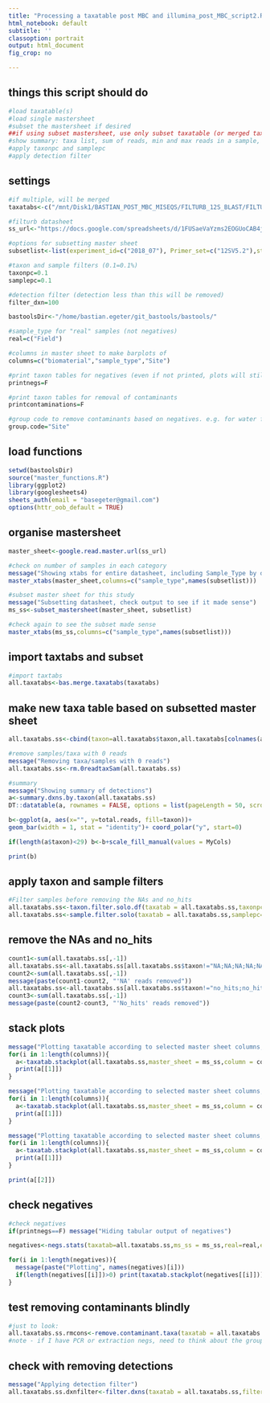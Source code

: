 ```yaml
---
title: "Processing a taxatable post MBC and illumina_post_MBC_script2.R"
html_notebook: default
subtitle: ''
classoption: portrait
output: html_document
fig_crop: no

---
```

## things this script should do  

```r
#load taxatable(s)
#load single mastersheet
#subset the mastersheet if desired
##if using subset mastersheet, use only subset taxatable (or merged taxatable if >1 supplied)
#show summary: taxa list, sum of reads, min and max reads in a sample, no. samples
#apply taxonpc and samplepc 
#apply detection filter

```

## settings 
```r
#if multiple, will be merged
taxatabs<-c("/mnt/Disk1/BASTIAN_POST_MBC_MISEQS/FILTURB_12S_BLAST/FILTURB-2018_07_12S.none.flash2.vsearch_qfilt.cutadapt.vsearch_uniq.vsearch_afilt.allsamples_step5.ALL_vsearch_uniq.nodenoise.noclust.taxatable.tf.spliced.txt")

#filturb datasheet
ss_url<-"https://docs.google.com/spreadsheets/d/1FUSaeVaYzms2EOGUoCAB4jaRKzguD3AKTsC8lYwaKP4/edit?ts=5dae01be#gid=1531090624"

#options for subsetting master sheet 
subsetlist<-list(experiment_id=c("2018_07"), Primer_set=c("12SV5.2"),study=c("South"))

#taxon and sample filters (0.1=0.1%)
taxonpc=0.1
samplepc=0.1

#detection filter (detection less than this will be removed)
filter_dxn=100

bastoolsDir<-"/home/bastian.egeter/git_bastools/bastools/"

#sample_type for "real" samples (not negatives)
real=c("Field")

#columns in master sheet to make barplots of
columns=c("biomaterial","sample_type","Site")

#print taxon tables for negatives (even if not printed, plots will still be made)
printnegs=F

#print taxon tables for removal of contaminants
printcontaminations=F

#group code to remove contaminants based on negatives. e.g. for water field negatives, group code is probably site or something similar. For extraction negatives it is probably extraction batch etc. This should be improved to handle multiple codes
group.code="Site"

```

## load functions
```r
setwd(bastoolsDir)
source("master_functions.R")
library(ggplot2)
library(googlesheets4)
sheets_auth(email = "basegeter@gmail.com")
options(httr_oob_default = TRUE)
```

## organise mastersheet
```r
master_sheet<-google.read.master.url(ss_url)

#check on number of samples in each category
message("Showing xtabs for entire datasheet, including Sample_Type by default")
master_xtabs(master_sheet,columns=c("sample_type",names(subsetlist)))

#subset master sheet for this study
message("Subsetting datasheet, check output to see if it made sense")
ms_ss<-subset_mastersheet(master_sheet, subsetlist)

#check again to see the subset made sense
master_xtabs(ms_ss,columns=c("sample_type",names(subsetlist)))
```

## import taxtabs and subset
```r
#import taxtabs
all.taxatabs<-bas.merge.taxatabs(taxatabs)
```

## make new taxa table based on subsetted master sheet
```r
all.taxatabs.ss<-cbind(taxon=all.taxatabs$taxon,all.taxatabs[colnames(all.taxatabs) %in% ms_ss$ss_sample_id])

#remove samples/taxa with 0 reads
message("Removing taxa/samples with 0 reads")
all.taxatabs.ss<-rm.0readtaxSam(all.taxatabs.ss)

#summary
message("Showing summary of detections")
a<-summary.dxns.by.taxon(all.taxatabs.ss)
DT::datatable(a, rownames = FALSE, options = list(pageLength = 50, scrollX=T,scrollX=T))

b<-ggplot(a, aes(x="", y=total.reads, fill=taxon))+
geom_bar(width = 1, stat = "identity")+ coord_polar("y", start=0)

if(length(a$taxon)<29) b<-b+scale_fill_manual(values = MyCols)

print(b)
```

## apply taxon and sample filters 
```r
#Filter samples before removing the NAs and no_hits
all.taxatabs.ss<-taxon.filter.solo.df(taxatab = all.taxatabs.ss,taxonpc = taxonpc)
all.taxatabs.ss<-sample.filter.solo(taxatab = all.taxatabs.ss,samplepc=samplepc)
```

## remove the NAs and no_hits
```r
count1<-sum(all.taxatabs.ss[,-1])
all.taxatabs.ss<-all.taxatabs.ss[all.taxatabs.ss$taxon!="NA;NA;NA;NA;NA;NA;NA",]
count2<-sum(all.taxatabs.ss[,-1])
message(paste(count1-count2, "'NA' reads removed"))
all.taxatabs.ss<-all.taxatabs.ss[all.taxatabs.ss$taxon!="no_hits;no_hits;no_hits;no_hits;no_hits;no_hits;no_hits",]
count3<-sum(all.taxatabs.ss[,-1])
message(paste(count2-count3, "'No_hits' reads removed"))
```

## stack plots
```r
message("Plotting taxatable according to selected master sheet columns, values=reads, plotted as %")
for(i in 1:length(columns)){
  a<-taxatab.stackplot(all.taxatabs.ss,master_sheet = ms_ss,column = columns[i],as.percent = T,as.dxns = F,hidelegend = T)
  print(a[[1]])
}

message("Plotting taxatable according to selected master sheet columns, values=reads, plotted as raw")
for(i in 1:length(columns)){
  a<-taxatab.stackplot(all.taxatabs.ss,master_sheet = ms_ss,column = columns[i],as.percent = T,as.dxns = F,hidelegend = T)
  print(a[[1]])
}

message("Plotting taxatable according to selected master sheet columns, values=detections,plotted as raw")
for(i in 1:length(columns)){
  a<-taxatab.stackplot(all.taxatabs.ss,master_sheet = ms_ss,column = columns[i],as.percent = F,as.dxns = T,hidelegend = T)
  print(a[[1]])
}

print(a[[2]])

```


## check negatives
```r
#check negatives
if(printnegs==F) message("Hiding tabular output of negatives")

negatives<-negs.stats(taxatab=all.taxatabs.ss,ms_ss = ms_ss,real=real,ex_hominidae=F,printnegs = printnegs)

for(i in 1:length(negatives)){
  message(paste("Plotting", names(negatives)[i]))
  if(length(negatives[[i]])>0) print(taxatab.stackplot(negatives[[i]]))
}
```

## test removing contaminants blindly
```r
#just to look:
all.taxatabs.ss.rmcons<-remove.contaminant.taxa(taxatab = all.taxatabs.ss,master_sheet = ms_ss,negatives = negatives,group.code = group.code,printcontaminations = printcontaminations)
#note - if I have PCR or extraction negs, need to think about the group carefully

```

## check with removing detections 
```r
message("Applying detection filter")
all.taxatabs.ss.dxnfilter<-filter.dxns(taxatab = all.taxatabs.ss,filter_dxn = filter_dxn)
```